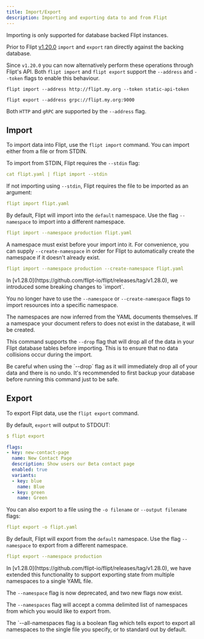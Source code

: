 ```yaml
---
title: Import/Export
description: Importing and exporting data to and from Flipt
---
```


<Note>Importing is only supported for database backed Flipt instances.</Note>

Prior to Flipt [v1.20.0](https://github.com/flipt-io/flipt/releases/tag/v1.20.0) `import` and `export` ran directly against the backing database.

Since `v1.20.0` you can now alternatively perform these operations through Flipt's API.
Both `flipt import` and `flipt export` support the `--address` and `--token` flags to enable this behaviour.

```
flipt import --address http://flipt.my.org --token static-api-token

flipt export --address grpc://flipt.my.org:9000
```

Both `HTTP` and `gRPC` are supported by the `--address` flag.

## Import

To import data into Flipt, use the `flipt import` command. You
can import either from a file or from STDIN.

To import from STDIN, Flipt requires the `--stdin` flag:

```yaml
cat flipt.yaml | flipt import --stdin
```

If not importing using `--stdin`, Flipt requires the file to be imported as an
argument:

```yaml
flipt import flipt.yaml
```

By default, Flipt will import into the `default` namespace.
Use the flag `--namespace` to import into a different namespace.

```yaml
flipt import --namespace production flipt.yaml
```

A namespace must exist before your import into it.
For convenience, you can supply `--create-namespace` in order for Flipt to automatically create the namespace if it doesn't already exist.

```yaml
flipt import --namespace production --create-namespace flipt.yaml
```

<Note>
  In [v1.28.0](https://github.com/flipt-io/flipt/releases/tag/v1.28.0), we introduced some breaking changes to `import`.

You no longer have to use the `--namespace` or `--create-namespace` flags to import resources into a specific namespace.

The namespaces are now inferred from the YAML documents themselves. If a namespace your document refers to does not exist in the database, it will be created.

</Note>

This command supports the `--drop` flag that will drop all of the data in your
Flipt database tables before importing. This is to ensure that no data
collisions occur during the import.

<Warning>
  Be careful when using the `--drop` flag as it will immediately drop all of
  your data and there is no undo. It's recommended to first backup your database
  before running this command just to be safe.
</Warning>

## Export

To export Flipt data, use the `flipt export` command.

By default, `export` will output to STDOUT:

```yaml
$ flipt export

flags:
- key: new-contact-page
  name: New Contact Page
  description: Show users our Beta contact page
  enabled: true
  variants:
  - key: blue
    name: Blue
  - key: green
    name: Green
```

You can also export to a file using the `-o filename` or `--output filename`
flags:

```yaml
flipt export -o flipt.yaml
```

By default, Flipt will export from the `default` namespace.
Use the flag `--namespace` to export from a different namespace.

```yaml
flipt export --namespace production
```

<Note>
  In [v1.28.0](https://github.com/flipt-io/flipt/releases/tag/v1.28.0), we have extended this functionality to support exporting state from multiple namespaces to a single YAML file.

The `--namespace` flag is now deprecated, and two new flags now exist.

The `--namespaces` flag will accept a comma delimited list of namespaces from which you would like to export from.

The `--all-namespaces flag is a boolean flag which tells export to export all namespaces to the single file you specify, or to standard out by default.

</Note>
